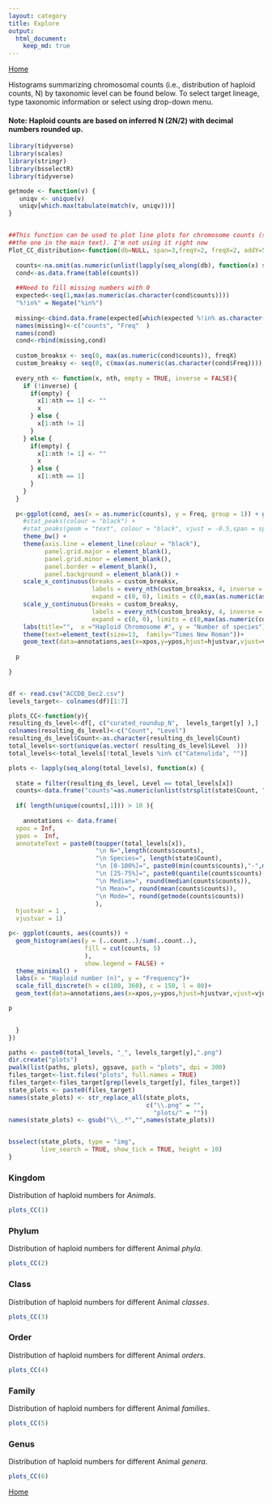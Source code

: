 ```yaml
---
layout: category
title: Explore
output:
  html_document:
    keep_md: true
---
```

[Home](/ACC)

Histograms summarizing chromosomal counts (i.e., distribution of haploid counts, N) by taxonomic level can be found below. To select target lineage, type taxonomic information or select using drop-down menu.

#### Note: Haploid counts are based on inferred N (2N/2) with decimal numbers rounded up.


```r
library(tidyverse)
library(scales)
library(stringr)
library(bsselectR)
library(tidyverse)

getmode <- function(v) {
   uniqv <- unique(v)
   uniqv[which.max(tabulate(match(v, uniqv)))]
}


##This function can be used to plot line plots for chromosome counts (similar to
##the one in the main text). I'm not using it right now
Plot_CC_distribution<-function(db=NULL, span=3,freqY=2, freqX=2, addY=5, addX=0,sizeT=3,annotations=annotations, color="black"){
  
  counts<-na.omit(as.numeric(unlist(lapply(seq_along(db), function(x) strsplit(as.character(db[x]),',')))))
  cond<-as.data.frame(table(counts))
  
  ##Need to fill missing numbers with 0
  expected<-seq(1,max(as.numeric(as.character(cond$counts))))
  "%!in%" = Negate("%in%")
  
  missing<-cbind.data.frame(expected[which(expected %!in% as.character(cond$counts))],0)
  names(missing)<-c("counts", "Freq"  )
  names(cond)
  cond<-rbind(missing,cond)
  
  custom_breaksx <- seq(0, max(as.numeric(cond$counts)), freqX)
  custom_breaksy <- seq(0, c(max(as.numeric(as.character(cond$Freq)))), freqY)
  
  every_nth <- function(x, nth, empty = TRUE, inverse = FALSE){
    if (!inverse) {
      if(empty) {
        x[1:nth == 1] <- ""
        x
      } else {
        x[1:nth != 1]
      }
    } else {
      if(empty) {
        x[1:nth != 1] <- ""
        x
      } else {
        x[1:nth == 1]
      }
    }
  }
  
  p<-ggplot(cond, aes(x = as.numeric(counts), y = Freq, group = 1)) + geom_line(color=color) + 
    #stat_peaks(colour = "black") +
    #stat_peaks(geom = "text", colour = "black", vjust = -0.5,span = span)+
    theme_bw() +
    theme(axis.line = element_line(colour = "black"),
          panel.grid.major = element_blank(),
          panel.grid.minor = element_blank(),
          panel.border = element_blank(),
          panel.background = element_blank()) + 
    scale_x_continuous(breaks = custom_breaksx,
                       labels = every_nth(custom_breaksx, 4, inverse = TRUE),
                       expand = c(0, 0), limits = c(0,max(as.numeric(as.character(cond$counts)))+addX)) + 
    scale_y_continuous(breaks = custom_breaksy,
                       labels = every_nth(custom_breaksy, 4, inverse = TRUE),
                       expand = c(0, 0), limits = c(0,max(as.numeric(cond$Freq))+addY))+
    labs(title="",  x ="Haploid Chromosome #", y = "Number of species") + 
    theme(text=element_text(size=13,  family="Times New Roman"))+
    geom_text(data=annotations,aes(x=xpos,y=ypos,hjust=hjustvar,vjust=vjustvar,label=annotateText),  size=sizeT)+ geom_line(color=color)
  
  p
  
}


df <- read.csv("ACCDB_Dec2.csv")
levels_target<- colnames(df)[1:7]

plots_CC<-function(y){
resulting_ds_level<-df[, c("curated_roundup_N",  levels_target[y] ),]
colnames(resulting_ds_level)<-c("Count", "Level")
resulting_ds_level$Count<-as.character(resulting_ds_level$Count)
total_levels<-sort(unique(as.vector( resulting_ds_level$Level  )))
total_levels<-total_levels[!total_levels %in% c("Catenulida", "")]

plots <- lapply(seq_along(total_levels), function(x) {
  
  state = filter(resulting_ds_level, Level == total_levels[x])
  counts<-data.frame("counts"=as.numeric(unlist(strsplit(state$Count, ","))))
  
  if( length(unique(counts[,1])) > 10 ){
    
    annotations <- data.frame(
  xpos = Inf,
  ypos =  Inf,
  annotateText = paste0(toupper(total_levels[x]),
                        "\n N=",length(counts$counts), 
                        "\n Species=", length(state$Count), 
                        "\n [0-100%]=", paste0(min(counts$counts),"-",max(counts$counts)),
                        "\n [25-75%]=", paste0(quantile(counts$counts)[c(2,4)], collapse = "-"),
                        "\n Median=", round(median(counts$counts)),
                        "\n Mean=", round(mean(counts$counts)),
                        "\n Mode=", round(getmode(counts$counts))
                        ),
  hjustvar = 1 ,
  vjustvar = 1)

p<- ggplot(counts, aes(counts)) +
  geom_histogram(aes(y = (..count..)/sum(..count..),
                     fill = cut(counts, 5)
                     ),
                     show.legend = FALSE) +
  theme_minimal() +
  labs(x = "Haploid number (n)", y = "Frequency")+
  scale_fill_discrete(h = c(180, 360), c = 150, l = 80)+
  geom_text(data=annotations,aes(x=xpos,y=ypos,hjust=hjustvar,vjust=vjustvar,label=annotateText),  size=2)

p

    
  }
})

paths <- paste0(total_levels, "_", levels_target[y],".png")
dir.create("plots")
pwalk(list(paths, plots), ggsave, path = "plots", dpi = 300)
files_target<-list.files("plots", full.names = TRUE)
files_target<-files_target[grep(levels_target[y], files_target)]
state_plots <- paste0(files_target)
names(state_plots) <- str_replace_all(state_plots, 
                                      c("\\.png" = "", 
                                        "plots/" = ""))
names(state_plots) <- gsub("\\_.*","",names(state_plots))


bsselect(state_plots, type = "img", 
         live_search = TRUE, show_tick = TRUE, height = 10)
}

```


### Kingdom

Distribution of haploid numbers for *Animals*.  

```r
plots_CC(1)
```

### Phylum
Distribution of haploid numbers for different Animal *phyla*.  

```r
plots_CC(2)
```

### Class
Distribution of haploid numbers for different Animal *classes*.  

```r
plots_CC(3)
```

### Order
Distribution of haploid numbers for different Animal *orders*.  

```r
plots_CC(4)
```

### Family
Distribution of haploid numbers for different Animal *families*.  

```r
plots_CC(5)
```

### Genus
Distribution of haploid numbers for different Animal *genera*.  

```r
plots_CC(6)
```
  

[Home](/ACC)







